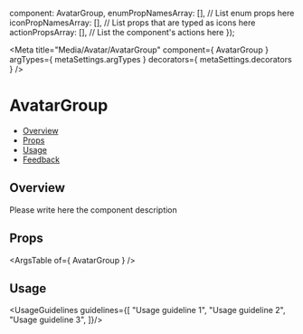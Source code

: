 
  component: AvatarGroup,
  enumPropNamesArray: [], // List enum props here
  iconPropNamesArray: [], // List props that are typed as icons here
  actionPropsArray: [], // List the component's actions here
});

<Meta
  title="Media/Avatar/AvatarGroup"
  component={ AvatarGroup }
  argTypes={ metaSettings.argTypes }
  decorators={ metaSettings.decorators }
/>

<!--- Component documentation -->

# AvatarGroup
- [Overview](#overview)
- [Props](#props)
- [Usage](#usage)
- [Feedback](#feedback)

## Overview
Please write here the component description

<Canvas>
  <Story name="Overview">
    <AvatarGroup size={Avatar.sizes.LARGE}>
      <Avatar src={person1} type={Avatar.types.IMG} />
      <Avatar src={person2} type={Avatar.types.IMG} />
      <Avatar src={person3} type={Avatar.types.IMG} />
      <Avatar src={person1} type={Avatar.types.IMG} />
      <Avatar src={person2} type={Avatar.types.IMG} />
      <Avatar src={person3} type={Avatar.types.IMG} />
    </AvatarGroup>
  </Story>
</Canvas>

## Props
<ArgsTable of={ AvatarGroup } />

## Usage
<UsageGuidelines guidelines={[
  "Usage guideline 1",
  "Usage guideline 2",
  "Usage guideline 3",
]}/>